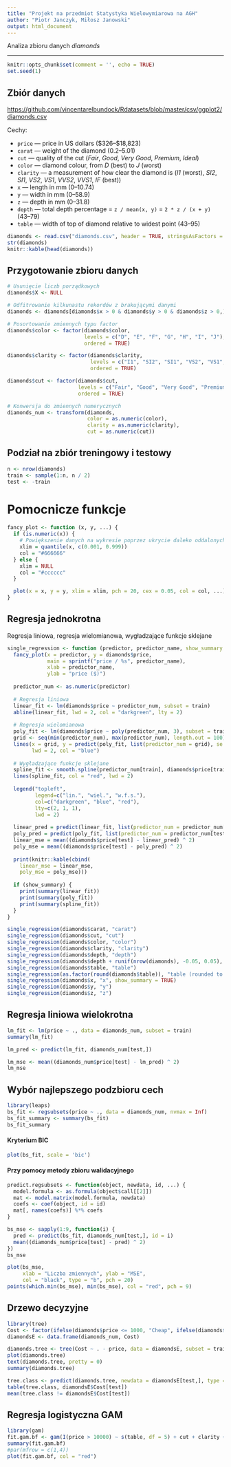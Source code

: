 ```yaml
---
title: "Projekt na przedmiot Statystyka Wielowymiarowa na AGH"
author: "Piotr Janczyk, Miłosz Janowski"
output: html_document
---
```


Analiza zbioru danych _diamonds_

---

```r
knitr::opts_chunk$set(comment = '', echo = TRUE)
set.seed(1)
```

## Zbiór danych

[https://github.com/vincentarelbundock/Rdatasets/blob/master/csv/ggplot2/diamonds.csv](https://github.com/vincentarelbundock/Rdatasets/blob/master/csv/ggplot2/diamonds.csv)


Cechy:  

* `price` — price in US dollars (\$326–\$18,823)
* `carat` — weight of the diamond (0.2–5.01)
* `cut` — quality of the cut (_Fair_, _Good_, _Very Good_, _Premium_, _Ideal_)
* `color` — diamond colour, from _D_ (best) to _J_ (worst)
* `clarity` — a measurement of how clear the diamond is (_I1_ (worst), _SI2_, _SI1_, _VS2_, _VS1_, _VVS2_, _VVS1_, _IF_ (best))
* `x` — length in mm (0–10.74)
* `y` — width in mm (0–58.9)
* `z` — depth in mm (0–31.8)
* `depth` — total depth percentage = `z / mean(x, y)` = `2 * z / (x + y)` (43–79)
* `table` — width of top of diamond relative to widest point (43–95)


```r
diamonds <- read.csv("diamonds.csv", header = TRUE, stringsAsFactors = TRUE)
str(diamonds)
knitr::kable(head(diamonds))
```


## Przygotowanie zbioru danych
```r
# Usunięcie liczb porządkowych
diamonds$X <- NULL

# Odfitrowanie kilkunastu rekordów z brakującymi danymi
diamonds <- diamonds[diamonds$x > 0 & diamonds$y > 0 & diamonds$z > 0,]

# Posortowanie zmiennych typu factor
diamonds$color <- factor(diamonds$color,
                         levels = c("D", "E", "F", "G", "H", "I", "J"),
                         ordered = TRUE)

diamonds$clarity <- factor(diamonds$clarity,
                           levels = c("I1", "SI2", "SI1", "VS2", "VS1", "VVS2", "VVS1", "IF"),
                           ordered = TRUE)

diamonds$cut <- factor(diamonds$cut,
                       levels = c("Fair", "Good", "Very Good", "Premium", "Ideal"),
                       ordered = TRUE)

# Konwersja do zmiennych numerycznych
diamonds_num <- transform(diamonds,
                          color = as.numeric(color),
                          clarity = as.numeric(clarity),
                          cut = as.numeric(cut))
```

## Podział na zbiór treningowy i testowy

```r
n <- nrow(diamonds)
train <- sample(1:n, n / 2)
test <- -train
```

# Pomocnicze funkcje

```r
fancy_plot <- function (x, y, ...) {
  if (is.numeric(x)) {
    # Powiększenie danych na wykresie poprzez ukrycie daleko oddalonych skrajnych punktów
    xlim = quantile(x, c(0.001, 0.999))
    col = "#666666"
  } else {
    xlim = NULL
    col = "#cccccc"
  }

  plot(x = x, y = y, xlim = xlim, pch = 20, cex = 0.05, col = col, ...)
}
```


## Regresja jednokrotna

Regresja liniowa, regresja wielomianowa, wygładzające funkcje sklejane

```r
single_regression <- function (predictor, predictor_name, show_summary = FALSE) {
  fancy_plot(x = predictor, y = diamonds$price,
             main = sprintf("price / %s", predictor_name),
             xlab = predictor_name,
             ylab = "price ($)")
  
  predictor_num <- as.numeric(predictor)
  
  # Regresja liniowa
  linear_fit <- lm(diamonds$price ~ predictor_num, subset = train)
  abline(linear_fit, lwd = 2, col = "darkgreen", lty = 2)
  
  # Regresja wielomianowa
  poly_fit <- lm(diamonds$price ~ poly(predictor_num, 3), subset = train)
  grid <- seq(min(predictor_num), max(predictor_num), length.out = 100)
  lines(x = grid, y = predict(poly_fit, list(predictor_num = grid), se.fit = TRUE)$fit,
        lwd = 2, col = "blue")
  
  # Wygładzające funkcje sklejane
  spline_fit <- smooth.spline(predictor_num[train], diamonds$price[train], cv = TRUE)
  lines(spline_fit, col = "red", lwd = 2)
  
  legend("topleft",
         legend=c("lin.", "wiel.", "w.f.s."),
         col=c("darkgreen", "blue", "red"),
         lty=c(2, 1, 1),
         lwd = 2)
  
  linear_pred = predict(linear_fit, list(predictor_num = predictor_num[test]))
  poly_pred = predict(poly_fit, list(predictor_num = predictor_num[test]))
  linear_mse = mean((diamonds$price[test] - linear_pred) ^ 2)
  poly_mse = mean((diamonds$price[test] - poly_pred) ^ 2)
  
  print(knitr::kable(cbind(
    linear_mse = linear_mse,
    poly_mse = poly_mse)))
  
  if (show_summary) {
    print(summary(linear_fit))
    print(summary(poly_fit))
    print(summary(spline_fit))
  }
}

single_regression(diamonds$carat, "carat")
single_regression(diamonds$cut, "cut")
single_regression(diamonds$color, "color")
single_regression(diamonds$clarity, "clarity")
single_regression(diamonds$depth, "depth")
single_regression(diamonds$depth + runif(nrow(diamonds), -0.05, 0.05), "depth (with random noise)")
single_regression(diamonds$table, "table")
single_regression(as.factor(round(diamonds$table)), "table (rounded to nearest integer)")
single_regression(diamonds$x, "x", show_summary = TRUE)
single_regression(diamonds$y, "y")
single_regression(diamonds$z, "z")
```

## Regresja liniowa wielokrotna

```r
lm_fit <- lm(price ~ ., data = diamonds_num, subset = train)
summary(lm_fit)

lm_pred <- predict(lm_fit, diamonds_num[test,])

lm_mse <- mean((diamonds_num$price[test] - lm_pred) ^ 2)
lm_mse
```

## Wybór najlepszego podzbioru cech

```r
library(leaps)
bs_fit <- regsubsets(price ~ ., data = diamonds_num, nvmax = Inf)
bs_fit_summary <- summary(bs_fit)
bs_fit_summary
```

#### Kryterium BIC

```r
plot(bs_fit, scale = 'bic')
```

#### Przy pomocy metody zbioru walidacyjnego

```r
predict.regsubsets <- function(object, newdata, id, ...) {
  model.formula <- as.formula(object$call[[2]])
  mat <- model.matrix(model.formula, newdata)
  coefs <- coef(object, id = id)
  mat[, names(coefs)] %*% coefs
}

bs_mse <- sapply(1:9, function(i) {
  pred <- predict(bs_fit, diamonds_num[test,], id = i)
  mean((diamonds_num$price[test] - pred) ^ 2)
})
bs_mse

plot(bs_mse, 
     xlab = "Liczba zmiennych", ylab = "MSE",
     col = "black", type = "b", pch = 20)
points(which.min(bs_mse), min(bs_mse), col = "red", pch = 9)
```

## Drzewo decyzyjne
```r
library(tree)
Cost <- factor(ifelse(diamonds$price <= 1000, "Cheap", ifelse(diamonds$price <= 10000, "Moderate", "Expansive")))
diamondsE <- data.frame(diamonds_num, Cost)

diamonds.tree <- tree(Cost ~ . - price, data = diamondsE, subset = train)
plot(diamonds.tree)
text(diamonds.tree, pretty = 0)
summary(diamonds.tree)

tree.class <- predict(diamonds.tree, newdata = diamondsE[test,], type = "class")
table(tree.class, diamondsE$Cost[test])
mean(tree.class != diamondsE$Cost[test])

```

## Regresja logistyczna GAM
```r
library(gam)
fit.gam.bf <- gam(I(price > 10000) ~ s(table, df = 5) + cut + clarity + color, data = diamonds, family = binomial)
summary(fit.gam.bf)
#par(mfrow = c(1,4))
plot(fit.gam.bf, col = "red")
```

